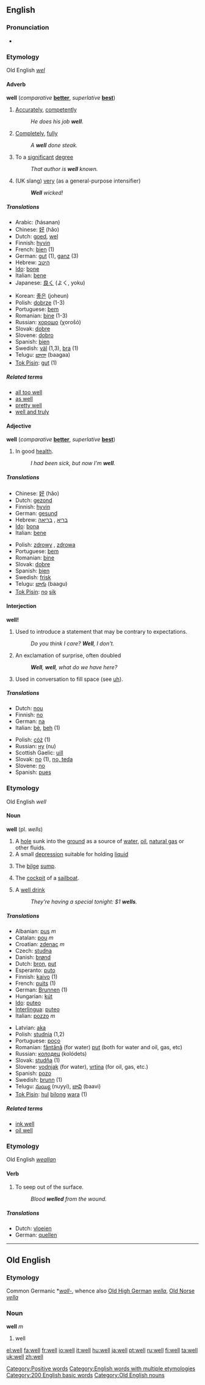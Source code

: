 {{wikipedia}}

==English==

{{rank|way|even|say|124|well|many|work|too}}

===Pronunciation===
*{{audio|en-us-well.ogg|Audio (US)}}

===Etymology===
Old English ''[[wel]]''
====Adverb====
'''well''' (''comparative'' '''[[better]]''', ''superlative'' '''[[best]]''')

# [[Accurately]], [[competently]]
#: ''He does his job '''well'''''.
# [[Completely]], [[fully]]
#: ''A '''well''' done steak.''
#To a [[significant]] [[degree]]
#: ''That author is '''well''' known.''
# (UK slang) [[very]] (as a general-purpose intensifier)
#: '''''Well''' wicked!''

=====Translations=====
{{top}}
*Arabic: {{ARchar|[[حسنا|حسنًا]]}} (ħásanan)
*Chinese: [[好]] (hǎo)
*Dutch: [[goed#Dutch|goed]], [[wel]]
*Finnish: [[hyvin]]
*French: [[bien]] (1)
*German: [[gut]] (1), [[ganz]] (3)
*Hebrew: [[היטב]]
*[[Ido]]: [[bone]]
*Italian: [[bene]]
*Japanese: [[良く]] (よく, yoku)
{{mid}}
*Korean: [[좋은]] (joheun)
*Polish: [[dobrze]] (1-3)
*Portuguese: [[bem]]
*Romanian: [[bine]] (1-3)
*Russian: [[хорошо]] (χorošó)
*Slovak: [[dobre#Slovak|dobre]]
*Slovene: [[dobro]]
*Spanish: [[bien]]
*Swedish: [[väl]] (1,3), [[bra]] (1)
*Telugu: [[బాగా]] (baagaa)
*[[Tok Pisin]]: [[gut]] (1)
{{bottom}}

=====Related terms=====
*[[all too well]]
*[[as well]]
*[[pretty well]]
*[[well and truly]]

====Adjective====
'''well''' (''comparative'' '''[[better]]''', ''superlative'' '''[[best]]''')

# In good [[health]].
#: ''I had been sick, but now I'm '''well'''.''

=====Translations=====
{{top}}
*Chinese: [[好]] (hǎo)
*Dutch: [[gezond]]
*Finnish: [[hyvin]]
*German: [[gesund]]
*Hebrew: [[בריא]] {{m}}, [[בריאה]] {{f}}
*[[Ido]]: [[bona]]
*Italian: [[bene]]
{{mid}}
*Polish: [[zdrowy]] {{m}}, [[zdrowa]] {{f}}
*Portuguese: [[bem]]
*Romanian: [[bine]]
*Slovak: [[dobre#Slovak|dobre]]
*Spanish: [[bien]]
*Swedish: [[frisk]]
*Telugu: [[బాగు]] (baagu)
*[[Tok Pisin]]: [[no]] [[sik]]
{{bottom}}

[[Category:Positive words]]

====Interjection====
'''well!'''

#Used to introduce a statement that may be contrary to expectations.
#: ''Do you think I care?  '''Well''', I don't.''
#An exclamation of surprise, often doubled
#: '''''Well''', '''well''', what do we have here?''
#Used in conversation to fill space (see [[uh]]).

=====Translations=====
{{top}}
*Dutch: [[nou#Dutch|nou]]
*Finnish: [[no#Finnish|no]]
*German: [[na]]
*Italian: [[bè]], [[beh]] (1)
{{mid}}
*Polish: [[cóż]] (1)
*Russian: [[ну]] (nu)
*Scottish Gaelic: [[uill]]
*Slovak: [[no#Slovak|no]] (1), [[no, teda]]
*Slovene: [[no#Slovene|no]] 
*Spanish: [[pues]]
{{bottom}}

===Etymology===
Old English ''well''
====Noun====
'''well''' (pl. ''wells'')

# A [[hole]] sunk into the [[ground]] as a source of [[water]], [[oil]], [[natural gas]] or other fluids.
# A small [[depression]] suitable for holding [[liquid]]
# {{nautical}} The [[bilge]] [[sump]].
# {{nautical}} The [[cockpit]] of a [[sailboat]].
# A [[well drink]]
#: ''They're having a special tonight: $1 '''wells'''.''

=====Translations=====
{{top}}
*Albanian: [[pus]] ''m''
*Catalan: [[pou]] ''m''
*Croatian: [[zdenac]] ''m''
*Czech: [[studna]]
*Danish: [[brønd]] {{c}}
*Dutch: [[bron#Dutch|bron]], [[put#Dutch|put]]
*Esperanto: [[puto]]
*Finnish: [[kaivo]] (1)
*French: [[puits]] (1)
*German: [[Brunnen]] {{m}} (1)
*Hungarian: [[kút]]
*[[Ido]]: [[puteo]]
*[[Interlingua]]: [[puteo]]
*Italian: [[pozzo]] ''m''
{{mid}}
*Latvian: [[aka]] {{f}}
*Polish: [[studnia]] {{f}} (1,2)
*Portuguese: [[poço]] {{m}}
*Romanian: [[fântână]] {{f}} (for water) [[puţ]] {{n}} (both for water and oil, gas, etc)
*Russian: [[колодец]] (kolódets) {{m}}
*Slovak: [[studňa#Slovak|studňa]] {{f}} (1)
*Slovene: [[vodnjak]] (for water), [[vrtina]] (for oil, gas, etc.)
*Spanish: [[pozo]] {{m}}
*Swedish: [[brunn]] (1)
*Telugu: [[నుయ్యి]] (nuyyi), [[బావి]] (baavi)
*[[Tok Pisin]]: [[hul]] [[bilong]] [[wara]] (1)
{{bottom}}

=====Related terms=====
* [[ink well]]
* [[oil well]]

===Etymology===
Old English ''[[weallan]]''
====Verb====
{{en-verb}}

# To seep out of the surface.
#: ''Blood '''welled''' from the wound.''

=====Translations=====

*Dutch: [[vloeien]]
*German: [[quellen]]

[[Category:English words with multiple etymologies]]
[[Category:200 English basic words]]

----

==Old English==
===Etymology===
Common Germanic *''[[wall-]]'', whence also [[Old High German]] ''[[wella]]'', [[Old Norse]] ''[[vella]]''

===Noun===
'''well''' ''m''

# well

[[Category:Old English nouns]]

[[el:well]]
[[fa:well]]
[[fr:well]]
[[io:well]]
[[it:well]]
[[hu:well]]
[[ja:well]]
[[pt:well]]
[[ru:well]]
[[fi:well]]
[[ta:well]]
[[uk:well]]
[[zh:well]]